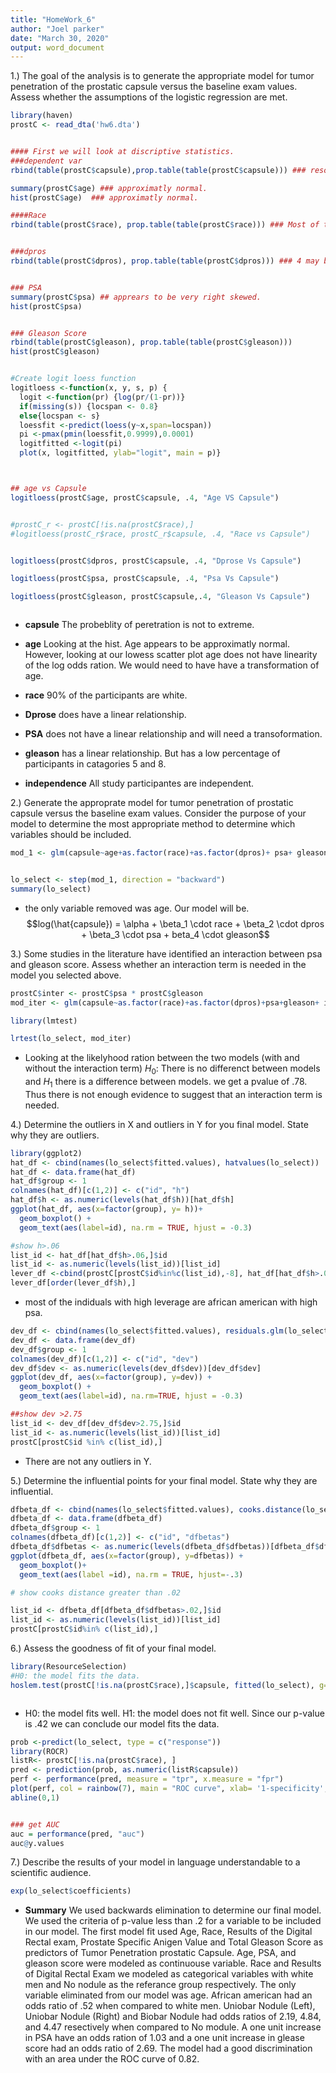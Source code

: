 ```yaml
---
title: "HomeWork_6"
author: "Joel parker"
date: "March 30, 2020"
output: word_document
---
```


1.) The goal of the analysis is to generate the appropriate model for tumor penetration of the prostatic capsule versus the baseline exam values. Assess whether the assumptions of the logistic regression are met. 

```r

library(haven)
prostC <- read_dta('hw6.dta')


#### First we will look at discriptive statistics. 
###dependent var
rbind(table(prostC$capsule),prop.table(table(prostC$capsule))) ### resonable probs

summary(prostC$age) ### approximatly normal. 
hist(prostC$age)  ### approximatly normal. 

####Race
rbind(table(prostC$race), prop.table(table(prostC$race))) ### Most of the participants are white. 


###dpros
rbind(table(prostC$dpros), prop.table(table(prostC$dpros))) ### 4 may be under represented. 


### PSA
summary(prostC$psa) ## apprears to be very right skewed. 
hist(prostC$psa)


### Gleason Score
rbind(table(prostC$gleason), prop.table(table(prostC$gleason)))
hist(prostC$gleason)


#Create logit loess function
logitloess <-function(x, y, s, p) {
  logit <-function(pr) {log(pr/(1-pr))}
  if(missing(s)) {locspan <- 0.8}
  else{locspan <- s}
  loessfit <-predict(loess(y~x,span=locspan))
  pi <-pmax(pmin(loessfit,0.9999),0.0001)
  logitfitted <-logit(pi)
  plot(x, logitfitted, ylab="logit", main = p)}



## age vs Capsule
logitloess(prostC$age, prostC$capsule, .4, "Age VS Capsule")


#prostC_r <- prostC[!is.na(prostC$race),]
#logitloess(prostC_r$race, prostC_r$capsule, .4, "Race vs Capsule")


logitloess(prostC$dpros, prostC$capsule, .4, "Dprose Vs Capsule")

logitloess(prostC$psa, prostC$capsule, .4, "Psa Vs Capsule")

logitloess(prostC$gleason, prostC$capsule,.4, "Gleason Vs Capsule")



```

* **capsule** The probeblity of peretration is not to extreme. 

* **age** Looking at the hist. Age appears to be approximatly normal. However, looking at our lowess scatter plot age does not have linearity of the log odds ration. We would need to have have a transformation of age. 

* **race** 90% of the participants are white.    

* **Dprose** does have a linear relationship.

* **PSA** does not have a linear relationship and will need a transoformation. 
* **gleason** has a linear relationship.  But has a low percentage of participants in catagories 5 and 8.

* **independence** All study participantes are independent. 



2.) Generate the approprate model for tumor penetration of prostatic capsule versus the baseline exam values. Consider the purpose of your model to determine the most appropriate method to determine which variables should be included. 

```r
mod_1 <- glm(capsule~age+as.factor(race)+as.factor(dpros)+ psa+ gleason, data = prostC, family = binomial(link = 'logit'))


lo_select <- step(mod_1, direction = "backward")
summary(lo_select)

```

* the only variable removed was age. Our model will be.  $$log(\hat{capsule}) = \alpha + \beta_1 \cdot race + \beta_2 \cdot dpros + \beta_3 \cdot psa + beta_4 \cdot gleason$$

3.) Some studies in the literature have identified an interaction between psa and gleason score. Assess whether an interaction term is needed in the model you selected above. 

```r
prostC$inter <- prostC$psa * prostC$gleason
mod_iter <- glm(capsule~as.factor(race)+as.factor(dpros)+psa+gleason+ inter, data = prostC, family = binomial(link = "logit"))

library(lmtest)

lrtest(lo_select, mod_iter)


```


* Looking at the likelyhood ration between the two models (with and without the interaction term) $H_0$: There is no differenct between models and $H_1$ there is a difference between models. we get a pvalue of .78. Thus there is not enough evidence to suggest that an interaction term is needed.  


4.) Determine the outliers in X and outliers in Y for you final model. State why they are outliers. 

```r
library(ggplot2)
hat_df <- cbind(names(lo_select$fitted.values), hatvalues(lo_select))
hat_df <- data.frame(hat_df)
hat_df$group <- 1
colnames(hat_df)[c(1,2)] <- c("id", "h")
hat_df$h <- as.numeric(levels(hat_df$h))[hat_df$h]
ggplot(hat_df, aes(x=factor(group), y= h))+
  geom_boxplot() +
  geom_text(aes(label=id), na.rm = TRUE, hjust = -0.3)


```

```r
#show h>.06
list_id <- hat_df[hat_df$h>.06,]$id
list_id <- as.numeric(levels(list_id))[list_id]
lever_df <-cbind(prostC[prostC$id%in%c(list_id),-8], hat_df[hat_df$h>.06,-3])
lever_df[order(lever_df$h),]


```

* most of the indiduals with high leverage are african american with high psa. 

```r

dev_df <- cbind(names(lo_select$fitted.values), residuals.glm(lo_select, type = "deviance"))
dev_df <- data.frame(dev_df)
dev_df$group <- 1
colnames(dev_df)[c(1,2)] <- c("id", "dev")
dev_df$dev <- as.numeric(levels(dev_df$dev))[dev_df$dev]
ggplot(dev_df, aes(x=factor(group), y=dev)) +
  geom_boxplot() +
  geom_text(aes(label=id), na.rm=TRUE, hjust = -0.3)


```

```r
##show dev >2.75
list_id <- dev_df[dev_df$dev>2.75,]$id
list_id <- as.numeric(levels(list_id))[list_id]
prostC[prostC$id %in% c(list_id),]

```
* There are not any outliers in Y. 

5.) Determine the influential points for your final model. State why they are influential. 

```r
dfbeta_df <- cbind(names(lo_select$fitted.values), cooks.distance(lo_select))
dfbeta_df <- data.frame(dfbeta_df)
dfbeta_df$group <- 1
colnames(dfbeta_df)[c(1,2)] <- c("id", "dfbetas")
dfbeta_df$dfbetas <- as.numeric(levels(dfbeta_df$dfbetas))[dfbeta_df$dfbetas]
ggplot(dfbeta_df, aes(x=factor(group), y=dfbetas)) +
  geom_boxplot()+
  geom_text(aes(label =id), na.rm = TRUE, hjust=-.3)

```


```r
# show cooks distance greater than .02

list_id <- dfbeta_df[dfbeta_df$dfbetas>.02,]$id
list_id <- as.numeric(levels(list_id))[list_id]
prostC[prostC$id%in% c(list_id),]


```

6.) Assess the goodness of fit of your final model.  

```r
library(ResourceSelection)
#H0: the model fits the data. 
hoslem.test(prostC[!is.na(prostC$race),]$capsule, fitted(lo_select), g=10)



```

* H0: the model fits well. H1: the model does not fit well. Since our p-value is .42 we can conclude our model fits the data. 

```r
prob <-predict(lo_select, type = c("response"))
library(ROCR)
listR<- prostC[!is.na(prostC$race), ]
pred <- prediction(prob, as.numeric(listR$capsule))
perf <- performance(pred, measure = "tpr", x.measure = "fpr")
plot(perf, col = rainbow(7), main = "ROC curve", xlab= '1-specificity', ylab = 'Sesitivity')
abline(0,1)


### get AUC
auc = performance(pred, "auc")
auc@y.values

```





7.) Describe the results of your model in language understandable to a scientific audience.

```r
exp(lo_select$coefficients)


```

* **Summary** We used backwards elimination to determine our final model. We used the criteria of p-value less than .2 for a variable to be included in our model. The first model fit used Age, Race, Results of the Digital Rectal exam, Prostate Specific Anigen Value and Total Gleason Score as predictors of Tumor Penetration prostatic Capsule.  Age, PSA, and gleason score were modeled as continuouse variable. Race and Results of Digital Rectal Exam we modeled as categorical variables with white men and No nodule as the referance group respectively. The only variable eliminated from our model was age. African american had an odds ratio of .52 when compared to white men. Uniobar Nodule (Left), Uniobar Nodule (Right) and Biobar Nodule had odds ratios of 2.19, 4.84, and 4.47 resectively when compared to No module. A one unit increase in PSA have an odds ration of 1.03 and a one unit increase in glease score had an odds ratio of 2.69. The model had a good discrimination with an area under the ROC curve of 0.82.



